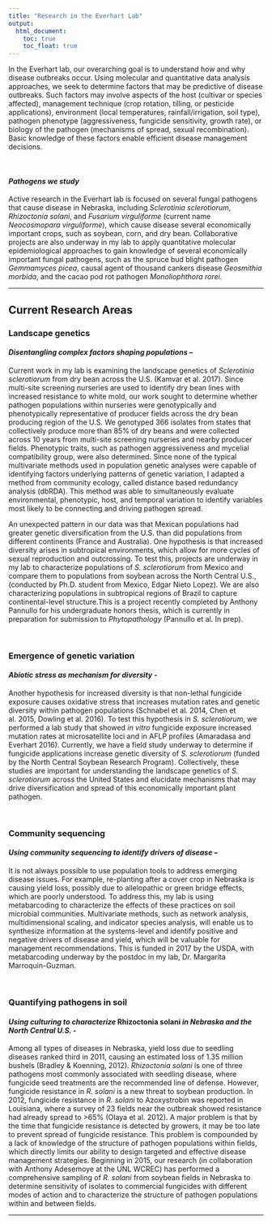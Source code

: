 ```yaml
---
title: "Research in the Everhart Lab"
output:
  html_document:
    toc: true
    toc_float: true
---
```

In the Everhart lab, our overarching goal is to understand how and why disease outbreaks occur.  Using molecular and quantitative data analysis approaches, we seek to determine factors that may be predictive of disease outbreaks.  Such factors may involve aspects of the host (cultivar or species affected), management technique (crop rotation, tilling, or pesticide applications), environment (local temperatures, rainfall/irrigation, soil type), pathogen phenotype (aggressiveness, fungicide sensitivity, growth rate), or biology of the pathogen (mechanisms of spread, sexual recombination). Basic knowledge of these factors enable efficient disease management decisions.

<br>

#### *Pathogens we study*
Active research in the Everhart lab is focused on several fungal pathogens that cause disease in Nebraska, including *Sclerotinia sclerotiorum*, *Rhizoctonia solani*, and *Fusarium virguliforme* (current name *Neocosmopara virguliforme*), which cause disease several economically important crops, such as soybean, corn, and dry bean.  Collaborative projects are also underway in my lab to apply quantitative molecular epidemiological approaches to gain knowledge of several economically important fungal pathogens, such as the spruce bud blight pathogen *Gemmamyces picea*, causal agent of thousand cankers disease *Geosmithia morbida*, and the cacao pod rot pathogen *Monoliophthora rorei*.  

----

## Current Research Areas

### Landscape genetics
#### *Disentangling complex factors shaping populations – *
Current work in my lab is examining the landscape genetics of *Sclerotinia sclerotiorum* from dry bean across the U.S. (Kamvar et al. 2017). Since multi-site screening nurseries are used to identify dry bean lines with increased resistance to white mold, our work sought to determine whether pathogen populations within nurseries were genotypically and phenotypically representative of producer fields across the dry bean producing region of the U.S. We genotyped 366 isolates from states that collectively produce more than 85% of dry beans and were collected across 10 years from multi-site screening nurseries and nearby producer fields. Phenotypic traits, such as pathogen aggressiveness and mycelial compatibility group, were also determined. Since none of the typical multivariate methods used in population genetic analyses were capable of identifying factors underlying patterns of genetic variation, I adapted a method from community ecology, called distance based redundancy analysis (dbRDA). This method was able to simultaneously evaluate environmental, phenotypic, host, and temporal variation to identify variables most likely to be connecting and driving pathogen spread. 

An unexpected pattern in our data was that Mexican populations had greater genetic diversification from the U.S. than did populations from different continents (France and Australia). One hypothesis is that increased diversity arises in subtropical environments, which allow for more cycles of sexual reproduction and outcrossing. To test this, projects are underway in my lab to characterize populations of *S. sclerotiorum* from Mexico and compare them to populations from soybean across the North Central U.S., (conducted by Ph.D. student from Mexico, Edgar Nieto Lopez). We are also characterizing populations in subtropical regions of Brazil to capture continental-level structure.This is a project recently completed by Anthony Pannullo for his undergraduate honors thesis, which is currently in preparation for submission to *Phytopathology* (Pannullo et al. In prep). 

<br>

### Emergence of genetic variation
#### *Abiotic stress as mechanism for diversity - *
Another hypothesis for increased diversity is that non-lethal fungicide exposure causes oxidative stress that increases mutation rates and genetic diversity within pathogen populations (Schnabel et al. 2014, Chen et al. 2015, Dowling et al. 2016). To test this hypothesis in *S. sclerotiorum*, we performed a lab study that showed *in vitro* fungicide exposure increased mutation rates at microsatellite loci and in AFLP profiles (Amaradasa and Everhart 2016). Currently, we have a field study underway to determine if fungicide applications increase genetic diversity of *S. sclerotiorum* (funded by the North Central Soybean Research Program). Collectively, these studies are important for understanding the landscape genetics of *S. sclerotiorum* across the United States and elucidate mechanisms that may drive diversification and spread of this economically important plant pathogen. 

<br>

### Community sequencing
#### *Using community sequencing to identify drivers of disease – *
It is not always possible to use population tools to address emerging disease issues. For example, re-planting after a cover crop in Nebraska is causing yield loss, possibly due to allelopathic or green bridge effects, which are poorly understood. To address this, my lab is using metabarcoding to characterize the effects of these practices on soil microbial communities. Multivariate methods, such as network analysis, multidimensional scaling, and indicator species analysis, will enable us to synthesize information at the systems-level and identify positive and negative drivers of disease and yield, which will be valuable for management recommendations. This is funded in 2017 by the USDA, with metabarcoding underway by the postdoc in my lab, Dr. Margarita Marroquin-Guzman. 

<br>

### Quantifying pathogens in soil
#### *Using culturing to characterize* Rhizoctonia solani *in Nebraska and the North Central U.S. - *
Among all types of diseases in Nebraska, yield loss due to seedling diseases ranked third in 2011, causing an estimated loss of 1.35 million bushels (Bradley & Koenning, 2012). *Rhizoctonia solani* is one of three pathogens most commonly associated with seedling disease, where fungicide seed treatments are the recommended line of defense.  However, fungicide resistance in *R. solani* is a new threat to soybean production.  In 2012, fungicide resistance in *R. solani* to Azoxystrobin was reported in Louisiana, where a survey of 23 fields near the outbreak showed resistance had already spread to >65% (Olaya et al. 2012).  A major problem is that by the time that fungicide resistance is detected by growers, it may be too late to prevent spread of fungicide resistance.  This problem is compounded by a lack of knowledge of the structure of pathogen populations within fields, which directly limits our ability to design targeted and effective disease management strategies.  Beginning in 2015, our research (in collaboration with Anthony Adesemoye at the UNL WCREC) has performed a comprehensive sampling of *R. solani* from soybean fields in Nebraska to determine sensitivity of isolates to commercial fungicides with different modes of action and to characterize the structure of pathogen populations within and between fields.

----